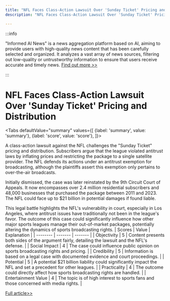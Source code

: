 ```yaml
---
title: "NFL Faces Class-Action Lawsuit Over 'Sunday Ticket' Pricing and Distribution"
description: "NFL Faces Class-Action Lawsuit Over 'Sunday Ticket' Pricing and Distribution"

---
```



:::info

"Informed AI News" is a news aggregation platform based on AI, aiming to provide users with high-quality news content that has been carefully selected and organized. It analyzes a vast array of news sources, filtering out low-quality or untrustworthy information to ensure that users receive accurate and timely news.  [Find out more >>](/)

:::

# NFL Faces Class-Action Lawsuit Over 'Sunday Ticket' Pricing and Distribution


<Tabs
	defaultValue="summary"
	values={[
	{label: 'summary', value: 'summary'},
	{label: 'score', value: 'score'},
]}>
<TabItem value="summary">


A class-action lawsuit against the NFL challenges the "Sunday Ticket" pricing and distribution. Subscribers argue that the league violated antitrust laws by inflating prices and restricting the package to a single satellite provider. The NFL defends its actions under an antitrust exemption for broadcasting, although the plaintiffs assert this exemption only pertains to over-the-air broadcasts.

Initially dismissed, the case was later reinstated by the 9th Circuit Court of Appeals. It now encompasses over 2.4 million residential subscribers and 48,000 businesses that purchased the package between 2011 and 2023. The NFL could face up to $21 billion in potential damages if found liable.

This legal battle highlights the NFL's vulnerability in court, especially in Los Angeles, where antitrust issues have traditionally not been in the league's favor. The outcome of this case could significantly influence how other major sports leagues manage their out-of-market packages, potentially altering the dynamics of sports broadcasting rights.
</TabItem>
<TabItem value="score">
	| Scores     | Value   | Explanation |
	| -------- | ------- | ------- |
	| Objectivity  | 5    | Content presents both sides of the argument fairly, detailing the lawsuit and the NFL's defense.    |
	| Social Impact | 4     | The case could influence public opinion on sports broadcasting rights and pricing.    |
	| Credibility    | 5    | Information is based on a legal case with documented evidence and court proceedings.    |
	| Potential    | 5    | A potential $21 billion liability could significantly impact the NFL and set a precedent for other leagues.    |
	| Practicality    | 4    | The outcome could directly affect how sports broadcasting rights are handled.    |
	| Entertainment Value    | 4    | The topic is of high interest to sports fans and those concerned with media rights.    |
</TabItem>
</Tabs>

[Full article>>](https://apnews.com/article/nfl-sunday-ticket-lawsuit-7b1050209c3f837ef85eb1c98b25b4da)
